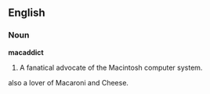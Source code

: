 ==English==

===Noun===
'''macaddict'''

#A fanatical advocate of the Macintosh computer system.
also a lover of Macaroni and Cheese.